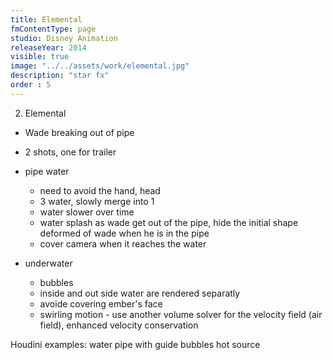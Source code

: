 ```yaml
---
title: Elemental
fmContentType: page
studio: Disney Animation
releaseYear: 2014
visible: true
image: "../../assets/work/elemental.jpg"
description: "star fx"
order : 5
---
```


2. Elemental 
  - Wade breaking out of pipe
  - 2 shots, one for trailer
  - pipe water
    - need to avoid the hand, head
    - 3 water, slowly merge into 1
    - water slower over time
    - water splash as wade get out of the pipe, hide the initial shape deformed of wade when he is in the pipe
    - cover camera when it reaches the water

  - underwater
    - bubbles
    - inside and out side water are rendered separatly
    - avoide covering ember's face
    - swirling motion - use another volume solver for the velocity field (air field), enhanced velocity conservation

Houdini examples: water pipe with guide
bubbles
hot source
